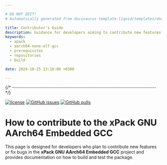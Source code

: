 ```yaml
---

# DO NOT EDIT!
# Automatically generated from docusaurus-template-liquid/templates/docusaurus.

title: Contributor's Guide
description: Guidance for developers aiming to contribute new features or bug fixes, detailing how to build the binaries, including prerequisites, repositories utilised, and scripts.
keywords:
  - xpack
  - aarch64-none-elf-gcc
  - prerequisites
  - repositories
  - build

date: 2024-10-25 13:10:00 +0300

---
```



{/* ------------------------------------------------------------------------ */}

[![license](https://img.shields.io/github/license/xpack-dev-tools/aarch64-none-elf-gcc-xpack)](https://github.com/xpack-dev-tools/aarch64-none-elf-gcc-xpack/blob/xpack/LICENSE)
[![GitHub issues](https://img.shields.io/github/issues/xpack-dev-tools/aarch64-none-elf-gcc-xpack)](https://github.com/xpack-dev-tools/aarch64-none-elf-gcc-xpack/issues)
[![GitHub pulls](https://img.shields.io/github/issues-pr/xpack-dev-tools/aarch64-none-elf-gcc-xpack)](https://github.com/xpack-dev-tools/aarch64-none-elf-gcc-xpack/pulls/)


# How to contribute to  the xPack GNU AArch64 Embedded GCC

This page is designed for developers who plan to contribute new features
or fix bugs in the
**xPack GNU AArch64 Embedded GCC**
project and provides documentation on how to build and test the package.

<Content />

